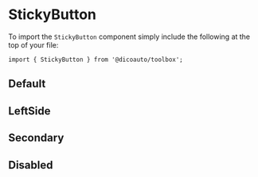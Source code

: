 
<Meta of={StickyStories} />

# StickyButton

To import the `StickyButton` component simply include the following at the top of your file:

```
import { StickyButton } from '@dicoauto/toolbox';
```

## Default

<Canvas of={StickyStories.Default} />

## LeftSide

<Canvas of={StickyStories.LeftSide} />

## Secondary

<Canvas of={StickyStories.Secondary} />

## Disabled

<Canvas of={StickyStories.Disabled} />
